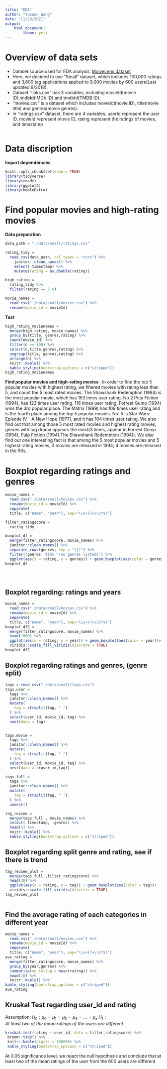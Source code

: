 ```yaml
---
title: "EDA"
author: "Yuxuan Wang"
date: "11/23/2021"
output: 
    html_document:
        theme: yeti
---
```

# Overview of data sets
- Dataset source used for EDA analysis:
[MoiveLens dataset](https://grouplens.org/datasets/movielens/latest/)
- Here, we decided to use "Small" dataset, which includes 100,000 ratings and 3,600 tag applications applied to 9,000 movies by 600 users(Last updated 9/2018).
- Dataset "links.csv" has 3 variables, including movieId(movie ID),imdbId(IMDb ID) and tmdbId(TMDB ID).
- "movies.csv" is a dataset which includes movieId(movie ID), title(movie title) and genres(movie genres).
- In "ratings.csv" dataset, there are 4 variables. userId represent the user ID, movieId represent movie ID, rating represent the ratings of movies, and timestamp
```r





```



# Data discription 

**Import dependencies**
```r
knitr::opts_chunk$set(echo = TRUE)
library(tidyverse)
library(readr)
library(ggplot2)
library(kableExtra)
```






# Find popular movies and high-rating movies

**Data preparation**
```r
data_path = "./data/small/ratings.csv"

rating_tidy = 
  read_csv(data_path, col_types = "ccnc") %>% 
    janitor::clean_names() %>% 
    select(-timestamp) %>% 
    mutate(rating = as.double(rating))  

high_rating = 
  rating_tidy %>% 
  filter(rating == 5.0) 

movie_names = 
  read_csv("./data/small/movies.csv") %>% 
  rename(movie_id = movieId)
```


**Test**
```r
high_rating_movienames = 
  merge(high_rating, movie_names) %>% 
  group_by(title, genres,rating) %>% 
  count(movie_id) %>% 
  filter(n >= 100) %>% 
  select(n,title,genres,rating) %>% 
  ungroup(title, genres,rating) %>% 
  arrange(n) %>% 
  knitr::kable() %>% 
  kable_styling(bootstrap_options = c("striped"))
high_rating_movienames 
```
**Find popular movies and high-rating movies** : In order to find the top 5 popular movies with highest rating, we filtered movies with rating less than 5, and count the 5 most rated movies. The Shawshank Redemption (1994) is the most popular movie, which has 153 times user rating. No.2 Pulp Fiction (1994),  has 123 times user rating. 116 times user rating, Forrest Gump (1994) wins the 3rd popular place. The Matrix (1999) has 109 times user rating,and is the fourth place among the top 5 popular movies. No. 5 is Star Wars: Episode IV - A New Hope (1977), and it has 104 times user rating. We also find out that among those 5 most rated movies and highest rating movies, genres with tag drama appears the most(3 times, appear in Forrest Gump (1994), Pulp Fiction (1994),The Shawshank Redemption (1994)). We also find out one interesting fact is that among the 5 most popular movies and 5 highest rating movies, 3 movies are released in 1994; 4 movies are released in the 90s.









# Boxplot regarding ratings and genres
```r
movie_names = 
  read_csv("./data/small/movies.csv") %>% 
  rename(movie_id = movieId) %>% 
  separate(
  title, c("name", "year"), sep="\\s+(?=\\S*$)") 

filter_ratingscore = 
  rating_tidy  

boxplot_df = 
  merge(filter_ratingscore, movie_names) %>%
  janitor::clean_names() %>%
  separate_rows(genres, sep = "[|]") %>%
  filter(!genres  %in% "(no genres listed)") %>% 
  ggplot(aes(x = rating, y = genres)) + geom_boxplot(aes(color = genres))
boxplot_df 





```





## Boxplot regarding: ratings and years

```r
movie_names = 
  read_csv("./data/small/movies.csv") %>% 
  rename(movie_id = movieId) %>% 
  separate(
  title, c("name", "year"), sep="\\s+(?=\\S*$)") 
boxplot_df2 = 
  merge(filter_ratingscore, movie_names) %>%
  head(1000) %>% 
  ggplot(aes(x = rating, y = year)) + geom_boxplot(aes(color = year))+
  viridis::scale_fill_viridis(discrete = TRUE)
boxplot_df2 
```



## Boxplot regarding ratings and genres, (genre split)
```r
tags = read_csv("./data/small/tags.csv")
tags.user = 
  tags %>%
  janitor::clean_names() %>%
  mutate(
    tag = strsplit(tag, " ")
  ) %>%
  select(user_id, movie_id, tag) %>%
  nest(data = tag) 
  

tags.movie = 
  tags %>%
  janitor::clean_names() %>%
  mutate(
    tag = strsplit(tag, " ")
  ) %>%
  select(user_id, movie_id, tag) %>%
  nest(data = c(user_id,tag))

tags.full = 
  tags %>%
  janitor::clean_names() %>%
  mutate(
    tag = strsplit(tag, " ")
  ) %>%
  unnest() 

tag_review = 
  merge(tags.full , movie_names) %>% 
  select(-timestamp, -genres) %>% 
  head(5) %>% 
  knitr::kable() %>% 
  kable_styling(bootstrap_options = c("striped"))


```


## Boxplot regarding split genre and rating, see if there is trend
```r
tag_review_plot =
  merge(tags.full ,filter_ratingscore) %>% 
  head(30) %>%
  ggplot(aes(x = rating, y = tag)) + geom_boxplot(aes(color = tag))+
  viridis::scale_fill_viridis(discrete = TRUE)
tag_review_plot
  
```


## Find  the average rating of each categories in different year
```r
movie_names = 
  read_csv("./data/small/movies.csv") %>% 
  rename(movie_id = movieId) %>% 
  separate(
  title, c("name", "year"), sep="\\s+(?=\\S*$)") 
ave_rating = 
  merge(filter_ratingscore, movie_names) %>% 
  group_by(year,genres) %>%
  summarize(mu_rating = mean(rating)) %>% 
  head(10) %>% 
  knitr::kable() %>%
kable_styling(bootstrap_options = c("striped"))
ave_rating
```









## Kruskal Test regarding user_id and rating

Assumption:
$H_0:\mu_{0}=\mu_1=\mu_2=\mu_3=...=\mu _x$
$H_1: At\ least\ two\ of\ the\ mean\ ratings\ of\ the\  users\ are\ different.$

```r
kruskal.test(rating ~ user_id, data = filter_ratingscore) %>% 
 broom::tidy() %>% 
 knitr::kable(digits = 100000) %>% 
 kable_styling(bootstrap_options = c("striped"))
```
At 0.05 significance level, we reject the null hypothesis and conclude that at least two of 
the mean ratings of the user from the 600 users are different.


